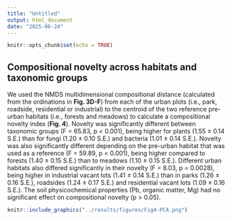 ```yaml
---
title: "Untitled"
output: html_document
date: "2025-06-24"
---
```


```r
knitr::opts_chunk$set(echo = TRUE)
```

## Compositional novelty across habitats and taxonomic groups

We used the NMDS multidimensional compositional distance (calculated from the ordinations in **Fig. 3D-F**) from each of the urban plots (i.e., park, roadside, residential or industrial) to the centroid of the two reference pre-urban habitats (i.e., forests and meadows) to calculate a compositional novelty index (**Fig. 4**). Novelty was significantly different between taxonomic groups (F = 65.83, p \< 0.001), being higher for plants (1.55 ± 0.14 S.E.) than for fungi (1.20 ± 0.10 S.E.) and bacteria (1.01 ± 0.14 S.E.). Novelty was also significantly different depending on the pre-urban habitat that was used as a reference (F = 59.89, p \< 0.001), being higher compared to forests (1.40 ± 0.15 S.E.) than to meadows (1.10 ± 0.15 S.E.). Different urban habitats also differed significantly in their novelty (F = 8.03, p = 0.0028), being higher in industrial vacant lots (1.41 ± 0.14 S.E.) than in parks (1.26 ± 0.16 S.E.), roadsides (1.24 ± 0.17 S.E.) and residential vacant lots (1.09 ± 0.16 S.E.). The soil physicochemical properties (Pb, organic matter, Mg) had no significant effect on compositional novelty (p \> 0.05).

```r
knitr::include_graphics("../results/figures/Fig4-PCA.png")
```